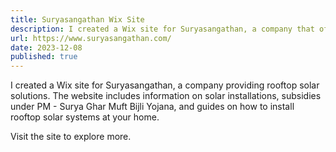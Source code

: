 ```yaml
---
title: Suryasangathan Wix Site
description: I created a Wix site for Suryasangathan, a company that offers rooftop solar energy solutions.
url: https://www.suryasangathan.com/
date: 2023-12-08
published: true
---
```


I created a Wix site for Suryasangathan, a company providing rooftop solar solutions. The website includes information on solar installations, subsidies under PM - Surya Ghar Muft Bijli Yojana, and guides on how to install rooftop solar systems at your home.

Visit the site to explore more.
